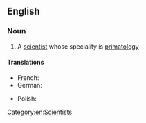 ==English==

===Noun===
{{en-noun}}

# A [[scientist]] whose speciality is [[primatology]]

====Translations====
{{trans-top|scientist whose speciality is primatology}}
* French: {{t+|fr|primatologue|m|f}}
* German: {{t|de|Primatologe|m}}
{{trans-mid}}
* Polish: {{t+|pl|prymatolog|m}}
{{trans-bottom}}

[[Category:en:Scientists]]